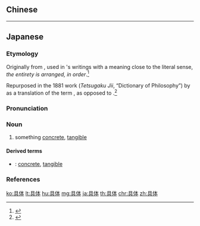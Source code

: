 {{also|具體}}
==Chinese==
{{zh-see|具體}}

----

==Japanese==
{{ja-kanjitab|ぐ|たい|yomi=o}}

===Etymology===
Originally from {{etyl|ltc|ja|sort=くたい'}} {{m|zh|具體|tr=gju<sup>H</sup> thej<sup>X</sup>|lit=arrange + body}}, used in {{w|Mencius}}'s writings with a meaning close to the literal sense, ''the entirety is arranged, in order''.<ref name="DJR">{{R:Daijirin}}</ref>

Repurposed in the 1881 work {{lang|ja|哲学字彙}} (''Tetsugaku Jii'', “Dictionary of Philosophy”) by {{w|Inoue Tetsujirō}} as a translation of the {{etyl|en|-}} term {{m|en|concrete}}, as opposed to {{m|en|abstract}}.<ref name="DJR">{{R:Daijirin}}</ref>

===Pronunciation===
{{ja-pron|yomi=goon|ぐたい|acc=0|acc_ref=DJR}}

===Noun===
{{ja-noun|ぐたい|kyu=具體}}

# something [[concrete]], [[tangible]]

====Derived terms====
* {{ja-r|具%体%的|ぐ%たい%てき}}: [[concrete]], [[tangible]] {{qualifier|adjective}}

===References===
<references/>

[[ko:具体]]
[[lt:具体]]
[[hu:具体]]
[[mg:具体]]
[[ja:具体]]
[[th:具体]]
[[chr:具体]]
[[zh:具体]]